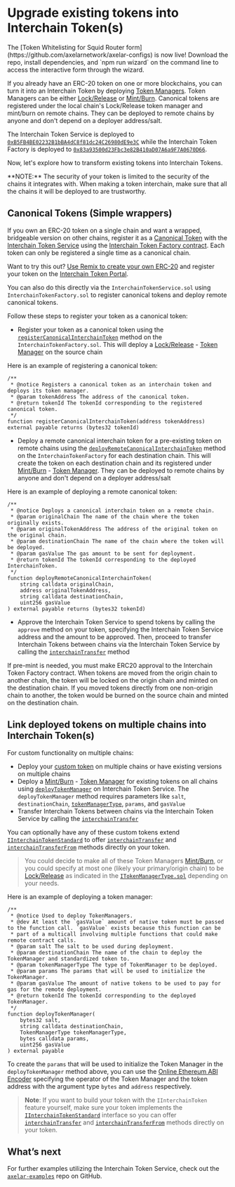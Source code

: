 # Upgrade existing tokens into Interchain Token(s)


<Callout emoji="⭐">
  The [Token Whitelisting for Squid Router
  form](https://github.com/axelarnetwork/axelar-configs) is now live! Download
  the repo, install dependencies, and `npm run wizard` on the command line to
  access the interactive form through the wizard.
</Callout>

If you already have an ERC-20 token on one or more blockchains, you can turn it into an Interchain Token by deploying [Token Managers](https://docs.axelar.dev/dev/glossary#token-manager). Token Managers can be either [Lock/Release](https://docs.axelar.dev/dev/glossary#lockunlock) or [Mint/Burn](https://docs.axelar.dev/dev/glossary#mintburn). Canonical tokens are registered under the local chain's Lock/Release token manager and mint/burn on remote chains. They can be deployed to remote chains by anyone and don't depend on a deployer address/salt.

The Interchain Token Service is deployed to [`0xB5FB4BE02232B1bBA4dC8f81dc24C26980dE9e3C`](https://etherscan.io/address/0xB5FB4BE02232B1bBA4dC8f81dc24C26980dE9e3C) while the Interchain Token Factory is deployed to [`0x83a93500d23Fbc3e82B410aD07A6a9F7A0670D66`](https://etherscan.io/address/0x83a93500d23Fbc3e82B410aD07A6a9F7A0670D66).

Now, let's explore how to transform existing tokens into Interchain Tokens.

<Callout emoji="🚨">
  **NOTE:** The security of your token is limited to the security of the chains
  it integrates with. When making a token interchain, make sure that all the
  chains it will be deployed to are trustworthy.
</Callout>

## Canonical Tokens (Simple wrappers)

If you own an ERC-20 token on a single chain and want a wrapped, bridgeable version on other chains, register it as a [Canonical Token](https://docs.axelar.dev/dev/glossary#canonical-interchain-token) with the [Interchain Token Service](https://github.com/axelarnetwork/interchain-token-service/blob/main/contracts/InterchainTokenService.sol) using the [Interchain Token Factory contract](https://github.com/axelarnetwork/interchain-token-service/blob/main/contracts/InterchainTokenFactory.sol). Each token can only be registered a single time as a canonical chain.

Want to try this out? [Use Remix to create your own ERC-20](https://remix.ethereum.org/axelarnetwork/axelar-docs/blob/main/public/samples/interchain-token-simple.sol) and register your token on the [Interchain Token Portal](https://testnet.interchain.axelar.dev).

You can also do this directly via the `InterchainTokenService.sol` using `InterchainTokenFactory.sol` to register canonical tokens and deploy remote canonical tokens.

Follow these steps to register your token as a canonical token:

- Register your token as a canonical token using the [`registerCanonicalInterchainToken`](https://github.com/axelarnetwork/interchain-token-service/blob/9edc4318ac1c17231e65886eea72c0f55469d7e5/contracts/InterchainTokenFactory.sol#L240) method on the `InterchainTokenFactory.sol`. This will deploy a [Lock/Release](https://docs.axelar.dev/dev/glossary#lockunlock) - [Token Manager](https://docs.axelar.dev/dev/glossary#token-manager) on the source chain

Here is an example of registering a canonical token:

```solidity
/**
 * @notice Registers a canonical token as an interchain token and deploys its token manager.
 * @param tokenAddress The address of the canonical token.
 * @return tokenId The tokenId corresponding to the registered canonical token.
 */
function registerCanonicalInterchainToken(address tokenAddress) external payable returns (bytes32 tokenId)
```

- Deploy a remote canonical interchain token for a pre-existing token on remote chains using the [`deployRemoteCanonicalInterchainToken`](https://github.com/axelarnetwork/interchain-token-service/blob/9edc4318ac1c17231e65886eea72c0f55469d7e5/contracts/InterchainTokenFactory.sol#L257) method on the `InterchainTokenFactory` for each destination chain. This will create the token on each destination chain and its registered under [Mint/Burn](https://docs.axelar.dev/dev/glossary#mintburn) - [Token Manager](https://docs.axelar.dev/dev/glossary#token-manager). They can be deployed to remote chains by anyone and don't depend on a deployer address/salt

Here is an example of deploying a remote canonical token:

```solidity
/**
 * @notice Deploys a canonical interchain token on a remote chain.
 * @param originalChain The name of the chain where the token originally exists.
 * @param originalTokenAddress The address of the original token on the original chain.
 * @param destinationChain The name of the chain where the token will be deployed.
 * @param gasValue The gas amount to be sent for deployment.
 * @return tokenId The tokenId corresponding to the deployed InterchainToken.
 */
function deployRemoteCanonicalInterchainToken(
    string calldata originalChain,
    address originalTokenAddress,
    string calldata destinationChain,
    uint256 gasValue
) external payable returns (bytes32 tokenId)
```

- Approve the Interchain Token Service to spend tokens by calling the `approve` method on your token, specifying the Interchain Token Service address and the amount to be approved. Then, proceed to transfer Interchain Tokens between chains via the Interchain Token Service by calling the [`interchainTransfer`](https://github.com/axelarnetwork/interchain-token-service/blob/9223108211b977d9138fdd67d5b4a641fc35c18c/contracts/interfaces/IInterchainTokenService.sol#L210) method

If pre-mint is needed, you must make ERC20 approval to the Interchain Token Factory contract. When tokens are moved from the origin chain to another chain, the token will be locked on the origin chain and minted on the destination chain. If you moved tokens directly from one non-origin chain to another, the token would be burned on the source chain and minted on the destination chain.

## Link deployed tokens on multiple chains into Interchain Token(s)

For custom functionality on multiple chains:

- Deploy your [custom token](https://docs.axelar.dev/dev/glossary#custom-token) on multiple chains or have existing versions on multiple chains
- Deploy a [Mint/Burn](https://docs.axelar.dev/dev/glossary#mintburn) - [Token Manager](https://docs.axelar.dev/dev/glossary#token-manager) for existing tokens on all chains using [`deployTokenManager`](https://github.com/axelarnetwork/interchain-token-service/blob/9edc4318ac1c17231e65886eea72c0f55469d7e5/contracts/InterchainTokenService.sol#L276) on Interchain Token Service. The `deployTokenManager` method requires parameters like `salt`, `destinationChain`, [`tokenManagerType`](https://github.com/axelarnetwork/interchain-token-service/blob/main/contracts/interfaces/ITokenManagerType.sol), `params`, and `gasValue`
- Transfer Interchain Tokens between chains via the Interchain Token Service by calling the [`interchainTransfer`](https://github.com/axelarnetwork/interchain-token-service/blob/9223108211b977d9138fdd67d5b4a641fc35c18c/contracts/interfaces/IInterchainTokenService.sol#L210)

You can optionally have any of these custom tokens extend [`IInterchainTokenStandard`](https://github.com/axelarnetwork/interchain-token-service/blob/main/contracts/interfaces/IInterchainTokenStandard.sol) to offer [`interchainTransfer`](https://github.com/axelarnetwork/interchain-token-service/blob/a2dfcb2490497e627b66be789d944ec3260c5eea/contracts/interfaces/IInterchainTokenStandard.sol#L20) and [`interchainTransferFrom`](https://github.com/axelarnetwork/interchain-token-service/blob/a2dfcb2490497e627b66be789d944ec3260c5eea/contracts/interfaces/IInterchainTokenStandard.sol#L37) methods directly on your token.

> You could decide to make all of these Token Managers [Mint/Burn](https://docs.axelar.dev/dev/glossary#mintburn), or you could specify at most one (likely your primary/origin chain) to be [Lock/Release](https://docs.axelar.dev/dev/glossary#lockunlock) as indicated in the [`ITokenManagerType.sol`](https://github.com/axelarnetwork/interchain-token-service/blob/main/contracts/interfaces/ITokenManagerType.sol) depending on your needs.

Here is an example of deploying a token manager:

```solidity
/**
 * @notice Used to deploy TokenManagers.
 * @dev At least the `gasValue` amount of native token must be passed to the function call. `gasValue` exists because this function can be
 * part of a multicall involving multiple functions that could make remote contract calls.
 * @param salt The salt to be used during deployment.
 * @param destinationChain The name of the chain to deploy the TokenManager and standardized token to.
 * @param tokenManagerType The type of TokenManager to be deployed.
 * @param params The params that will be used to initialize the TokenManager.
 * @param gasValue The amount of native tokens to be used to pay for gas for the remote deployment.
 * @return tokenId The tokenId corresponding to the deployed TokenManager.
 */
function deployTokenManager(
    bytes32 salt,
    string calldata destinationChain,
    TokenManagerType tokenManagerType,
    bytes calldata params,
    uint256 gasValue
) external payable
```

To create the `params` that will be used to initialize the Token Manager in the `deployTokenManager` method above, you can use the [Online Ethereum ABI Encoder](https://adibas03.github.io/online-ethereum-abi-encoder-decoder/#/encode) specifying the operator of the Token Manager and the token address with the argument type `bytes` and `address` respectively.

> **Note**: If you want to build your token with the `IInterchainToken` feature yourself, make sure your token implements the [`IInterchainTokenStandard`](https://github.com/axelarnetwork/interchain-token-service/blob/main/contracts/interfaces/IInterchainTokenStandard.sol) interface so you can offer [`interchainTransfer`](https://github.com/axelarnetwork/interchain-token-service/blob/a2dfcb2490497e627b66be789d944ec3260c5eea/contracts/interfaces/IInterchainTokenStandard.sol#L20) and [`interchainTransferFrom`](https://github.com/axelarnetwork/interchain-token-service/blob/a2dfcb2490497e627b66be789d944ec3260c5eea/contracts/interfaces/IInterchainTokenStandard.sol#L37) methods directly on your token.

## What’s next

For further examples utilizing the Interchain Token Service, check out the [`axelar-examples`](https://github.com/axelarnetwork/axelar-examples/tree/main/examples/evm) repo on GitHub.
